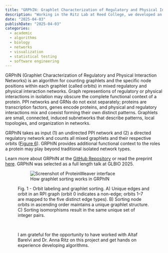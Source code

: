 ```yaml
---
title: "GRPhIN: Graphlet Characterization of Regulatory and Physical Interaction Networks"
description: "Working in the Ritz Lab at Reed College, we developed an algorithm to enumerate 2- and 3-node graphlets graphlets and their orbits in a mixed interaction networks."
date: "2025-04-03"
publishDate: "2025-04-03"
categories:
  - academic
  - algorithms
  - biology
  - networks
  - visualization
  - statistical testing
  - software engineering
---
```


GRPhIN (Graphlet Characterization of Regulatory and Physical Interaction Networks) is an algorithm for counting graphlets and the specific node positions within each graphlet (called orbits) in mixed regulatory and physical interaction networks. Graph representions of regulatory or physical interactions in isolation may obscure the complete functional context of a protein. PPI networks and GRNs do not exist separately; proteins are transcription factors, genes encode proteins, and physical and regulatory interactions mix and coexist forming their own distinct patterns. Graphlets are small, connected, induced subnetworks that describe patterns, local topologies, and organization in networks.

GRPhIN takes as input (1) an undirected PPI network and (2) a directed regulatory network and counts all mixed graphlets and their respective orbits ([Figure 6](https://github.com/Reed-CompBio/motifs/blob/main/Complete%20Graphlet%20%26%20Orbit%20Definitions.pdf)). GRPhIN provides additional functional context to the roles a protein may play beyond traditional isolated network types.

Learn more about GRPhIN at the [GitHub Repository](https://github.com/Reed-CompBio/grphin) or read the preprint [here](https://www.biorxiv.org/content/10.1101/2025.02.19.639099v1). GRPhIN was selected as a full length talk at GLBIO 2025.

<figure>

![How graphlet sorting works in GRPhIN](images/GraphletsSortingDrawing.png){alt="Screenshot of ProteinWeaver interface"}

<figcaption>Fig. 1 - Orbit labeling and graphlet sorting. A) Unique edges and orbit in an RPI graph (orbit 0 indicates a non-edge; orbits 1--7 are mapped to the five distinct edge types). B) Sorting node orbits in ascending order maintains a unique graphlet structure. C) Sorting isomorphisms result in the same unique set of integer pairs.</figcaption>

<br>

I am grateful for the opportunity to have worked with Altaf Barelvi and Dr. Anna Ritz on this project and get hands on experience developing algorithms.
